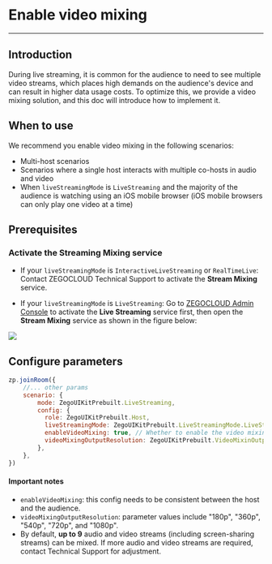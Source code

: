 # Enable video mixing

- - -

## Introduction


During live streaming, it is common for the audience to need to see multiple video streams, which places high demands on the audience's device and can result in higher data usage costs. To optimize this, we provide a video mixing solution, and this doc will introduce how to implement it.


## When to use

We recommend you enable video mixing in the following scenarios:

- Multi-host scenarios
- Scenarios where a single host interacts with multiple co-hosts in audio and video
- When `liveStreamingMode` is `LiveStreaming` and the majority of the audience is watching using an iOS mobile browser (iOS mobile browsers can only play one video at a time)



## Prerequisites

### Activate the Streaming Mixing service

  - If your `liveStreamingMode` is `InteractiveLiveStreaming` or `RealTimeLive`: Contact ZEGOCLOUD Technical Support to activate the **Stream Mixing** service. 

  - If your `liveStreamingMode` is `LiveStreaming`: Go to [ZEGOCLOUD Admin Console](https://console.zegocloud.com/) to activate the **Live Streaming** service first, then open the **Stream Mixing** service as shown in the figure below:

<Frame width="512" height="auto" caption="">
  <img src="https://storage.zego.im/sdk-doc/Pics/Prebuilt_Web/stream_mixing.png" />
</Frame>


## Configure parameters

```js
zp.joinRoom({
    //... other params
    scenario: {
        mode: ZegoUIKitPrebuilt.LiveStreaming,
        config: {
          role: ZegoUIKitPrebuilt.Host,
          liveStreamingMode: ZegoUIKitPrebuilt.LiveStreamingMode.LiveStreaming,
          enableVideoMixing: true, // Whether to enable the video mixing. 
          videoMixingOutputResolution: ZegoUIKitPrebuilt.VideoMixinOutputResolution._540P,// Video mixing output resolution. 
        },
    },
})
```


#### Important notes

- `enableVideoMixing`: this config needs to be consistent between the host and the audience.
- `videoMixingOutputResolution`: parameter values include "180p", "360p", "540p", "720p", and "1080p".
- By default, **up to 9** audio and video streams (including screen-sharing streams) can be mixed. If more audio and video streams are required, contact Technical Support for adjustment.
